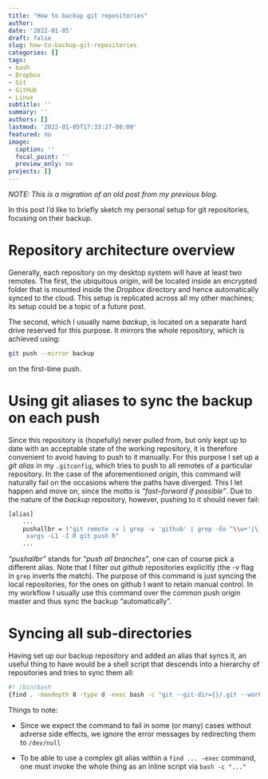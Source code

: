 ```yaml
---
title: "How to backup git repositories"
author: 
date: '2022-01-05'
draft: false
slug: how-to-backup-git-repositories
categories: []
tags:
- bash
- Dropbox
- Git
- GitHub
- Linux
subtitle: ''
summary: ''
authors: []
lastmod: '2022-01-05T17:33:27-08:00'
featured: no
image:
  caption: ''
  focal_point: ''
  preview_only: no
projects: []
---
```


*NOTE: This is a migration of an old post from my previous blog.*
<!-- ](https://andleb1.wordpress.com/2019/09/29/how-to-backup-git-repositories/)* -->


In this post I’d like to briefly sketch my personal setup for git repositories, focusing on their backup.

# Repository architecture overview  
  
  

Generally, each repository on my desktop system will have at least two remotes. The first, the ubiquitous *origin*, will be located inside an encrypted folder that is mounted inside the *Dropbox* directory and hence automatically synced to the cloud. This setup is replicated across all my other machines; its setup could be a topic of a future post.

The second, which I usually name *backup*, is located on a separate hard drive reserved for this purpose. It mirrors the whole repository, which is achieved using:

```bash
git push --mirror backup
```
on the first-time push.


# Using git aliases to sync the backup on each push


Since this repository is (hopefully) never pulled from, but only kept up to date with an acceptable state of the working repository,
it is therefore convenient to avoid having to push to it manually. For this purpose I set up a *git alias* in my `.gitconfig`,
which tries to push to all remotes of a particular repository. 
In the case of the aforementioned *origin*, this command will naturally fail on the occasions where the paths have diverged. 
This I let happen and move on, since the motto is *“fast–forward if possible”*.
Due to the nature of the *backup* repository, however, pushing to it should never fail:
```bash
[alias]
    ...
    pushallbr = !"git remote -v | grep -v 'github' | grep -Eo ^\\w+'|\
     xargs -L1 -I R git push R"
    ...
```

*“pushallbr”* stands for *“push all branches”*, one can of course pick a different alias.
Note that I filter out *github* repositories explicitly (the -v flag in `grep` inverts the match).
The purpose of this command is just syncing the local repositories, for the ones on github I want to retain manual control. 
In my workflow I usually use this command over the common push origin master and thus sync the backup “automatically”.


# Syncing all sub-directories

Having set up our backup repository and added an alias that syncs it, an useful thing to have would be a shell
script that descends into a hierarchy of repositories and tries to sync them all:

```bash
#! /bin/bash
{find . -maxdepth 8 -type d -exec bash -c "git --git-dir={}/.git --work-tree=$PWD/{} pushallbr" \;} 2>/dev/null

```

Things to note:

* Since we expect the command to fail in some (or many) cases without adverse side effects,
we ignore the error messages by redirecting them to `/dev/null`  
  

* To be able to use a complex git alias within a `find ... -exec` command,
one must invoke the whole thing as an inline script via `bash -c "..."`


